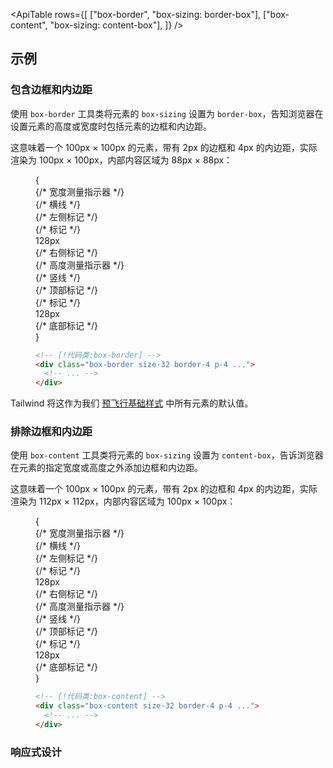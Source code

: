 

<ApiTable
  rows={[
    ["box-border", "box-sizing: border-box"],
    ["box-content", "box-sizing: content-box"],
  ]}
/>

## 示例

### 包含边框和内边距

使用 `box-border` 工具类将元素的 `box-sizing` 设置为 `border-box`，告知浏览器在设置元素的高度或宽度时包括元素的边框和内边距。

这意味着一个 100px × 100px 的元素，带有 2px 的边框和 4px 的内边距，实际渲染为 100px × 100px，内部内容区域为 88px × 88px：

<Figure>

<Example padding={false}>
  {
    <div className="relative grid w-full grid-cols-[1fr_8rem_1fr] grid-rows-[1fr_3fr_1fr] gap-px bg-gray-700/10 font-mono text-sm leading-6 font-bold dark:bg-gray-700">
      <div className="col-start-1 row-start-1 bg-white dark:bg-gray-900"></div>
      <div className="relative col-start-2 row-start-1 bg-white dark:bg-gray-900">
        {/* 宽度测量指示器 */}
        <div className="absolute right-0 bottom-2 left-0 flex">
          {/* 横线 */}
          <div className="absolute top-1/2 right-0 left-0 h-px -translate-y-px bg-sky-400"></div>
          {/* 左侧标记 */}
          <div className="w-full">
            <div className="absolute top-1/2 left-0 h-2 w-px -translate-x-px -translate-y-1 rounded-full bg-sky-400"></div>
          </div>
          {/* 标记 */}
          <div className="relative flex w-full flex-auto items-center justify-center bg-white px-1.5 font-mono text-xs leading-none font-bold text-sky-600 dark:bg-gray-900 dark:text-sky-400">
            128px
          </div>
          {/* 右侧标记 */}
          <div className="w-full">
            <div className="absolute top-1/2 right-0 h-2 w-px translate-x-px -translate-y-1 rounded-full bg-sky-400"></div>
          </div>
        </div>
      </div>
      <div className="col-start-3 row-start-1 bg-white dark:bg-gray-900"></div>
      <div className="relative col-start-1 row-start-2 bg-white dark:bg-gray-900">
        {/* 高度测量指示器 */}
        <div className="absolute top-0 right-2 bottom-0 flex w-3">
          {/* 竖线 */}
          <div className="absolute top-0 bottom-0 left-1/2 w-px -translate-x-[0.5px] bg-sky-400"></div>
          {/* 顶部标记 */}
          <div className="w-full">
            <div className="absolute top-0 left-1/2 h-px w-2 -translate-x-1 -translate-y-px rounded-full bg-sky-400"></div>
          </div>
          {/* 标记 */}
          <div className="relative flex h-3 flex-auto -translate-x-[1.15rem] translate-y-14 -rotate-90 items-center justify-center bg-white px-1.5 font-mono text-xs leading-none font-bold text-sky-600 dark:bg-gray-900 dark:text-sky-400">
            128px
          </div>
          {/* 底部标记 */}
          <div className="w-full">
            <div className="absolute bottom-0 left-1/2 h-px w-2 -translate-x-1 translate-y-px rounded-full bg-sky-400"></div>
          </div>
        </div>
      </div>
      <div className="col-start-2 row-start-2 size-32 bg-white ring-1 ring-sky-300 dark:bg-gray-900 dark:ring-sky-400">
        <div className="relative box-border size-32 p-5 ring ring-sky-300 ring-inset">
          <div className="relative z-1 h-full w-full bg-sky-500 ring-1 ring-sky-500"></div>
          <div className="absolute inset-0">
            <Stripes className="h-full" />
          </div>
        </div>
      </div>
      <div className="col-start-3 row-start-2 bg-white dark:bg-gray-900"></div>
      <div className="col-start-1 row-start-3 bg-white dark:bg-gray-900"></div>
      <div className="col-start-2 row-start-3 bg-white dark:bg-gray-900"></div>
      <div className="col-start-3 row-start-3 bg-white dark:bg-gray-900"></div>
    </div>
  }
</Example>

```html
<!-- [!代码类:box-border] -->
<div class="box-border size-32 border-4 p-4 ...">
  <!-- ... -->
</div>
```

</Figure>

Tailwind 将这作为我们 [预飞行基础样式](/docs/preflight) 中所有元素的默认值。

### 排除边框和内边距

使用 `box-content` 工具类将元素的 `box-sizing` 设置为 `content-box`，告诉浏览器在元素的指定宽度或高度之外添加边框和内边距。

这意味着一个 100px × 100px 的元素，带有 2px 的边框和 4px 的内边距，实际渲染为 112px × 112px，内部内容区域为 100px × 100px：

<Figure>

<Example padding={false}>
  {
    <div className="relative grid grid-cols-[1fr_8rem_1fr] grid-rows-[1fr_2fr_1fr] gap-px bg-gray-700/10 font-mono text-sm leading-6 font-bold dark:bg-gray-700">
      <div className="col-start-1 row-start-1 bg-white dark:bg-gray-900"></div>
      <div className="relative col-start-2 row-start-1 bg-white dark:bg-gray-900">
        {/* 宽度测量指示器 */}
        <div className="absolute right-0 bottom-2 left-0 flex -translate-y-5">
          {/* 横线 */}
          <div className="absolute top-1/2 right-0 left-0 h-px -translate-y-px bg-blue-400"></div>
          {/* 左侧标记 */}
          <div className="w-full">
            <div className="absolute top-1/2 left-0 h-2 w-px -translate-x-px -translate-y-1 rounded-full bg-blue-400"></div>
          </div>
          {/* 标记 */}
          <div className="relative flex w-full flex-auto items-center justify-center bg-white px-1.5 font-mono text-xs leading-none font-bold text-blue-600 dark:bg-gray-900 dark:text-blue-400">
            128px
          </div>
          {/* 右侧标记 */}
          <div className="w-full">
            <div className="absolute top-1/2 right-0 h-2 w-px translate-x-px -translate-y-1 rounded-full bg-blue-400"></div>
          </div>
        </div>
      </div>
      <div className="col-start-3 row-start-1 bg-white dark:bg-gray-900"></div>
      <div className="relative col-start-1 row-start-2 bg-white dark:bg-gray-900">
        {/* 高度测量指示器 */}
        <div className="absolute top-0 right-2 bottom-0 flex w-3 -translate-x-5">
          {/* 竖线 */}
          <div className="absolute top-0 bottom-0 left-1/2 w-px -translate-x-[0.5px] bg-blue-400"></div>
          {/* 顶部标记 */}
          <div className="w-full">
            <div className="absolute top-0 left-1/2 h-px w-2 -translate-x-1 -translate-y-px rounded-full bg-blue-400"></div>
          </div>
          {/* 标记 */}
          <div className="relative flex h-3 flex-auto -translate-x-[1.15rem] translate-y-14 -rotate-90 items-center justify-center bg-white px-1.5 font-mono text-xs leading-none font-bold text-blue-600 dark:bg-gray-900 dark:text-blue-400">
            128px
          </div>
          {/* 底部标记 */}
          <div className="w-full">
            <div className="absolute bottom-0 left-1/2 h-px w-2 -translate-x-1 translate-y-px rounded-full bg-blue-400"></div>
          </div>
        </div>
      </div>
      <div className="col-start-2 row-start-2 size-32 bg-white">
        <div className="relative box-content size-32 -translate-x-5 -translate-y-5 p-5 ring-4 ring-blue-300 ring-inset dark:ring-blue-500">
          <div className="h-full w-full bg-blue-500 ring-1 ring-blue-500"></div>
          <div className="absolute inset-1 z-10">
            <Stripes className="h-full" />
          </div>
        </div>
      </div>
      <div className="col-start-3 row-start-2 bg-white dark:bg-gray-900"></div>
      <div className="col-start-1 row-start-3 bg-white dark:bg-gray-900"></div>
      <div className="col-start-2 row-start-3 bg-white dark:bg-gray-900"></div>
      <div className="col-start-3 row-start-3 bg-white dark:bg-gray-900"></div>
    </div>
  }
</Example>

```html
<!-- [!代码类:box-content] -->
<div class="box-content size-32 border-4 p-4 ...">
  <!-- ... -->
</div>
```

</Figure>

### 响应式设计

<ResponsiveDesign property="box-sizing" defaultClass="box-content" featuredClass="box-border" />